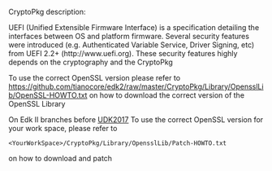 CryptoPkg description:

UEFI (Unified Extensible Firmware Interface) is a specification detailing the 
interfaces between OS and platform firmware. Several security features were 
introduced (e.g. Authenticated Variable Service, Driver Signing, etc) from UEFI 
2.2+ (http://www.uefi.org). These security features highly depends on the 
cryptography and the CryptoPkg


To use the correct OpenSSL version please refer to https://github.com/tianocore/edk2/raw/master/CryptoPkg/Library/OpensslLib/OpenSSL-HOWTO.txt on how to download the correct version of the OpenSSL Library


On Edk II branches before [[UDK2017]]
To use the correct OpenSSL version for your work space, please refer to  <pre><YourWorkSpace>/CryptoPkg/Library/OpensslLib/Patch-HOWTO.txt </pre> on how to download and patch
